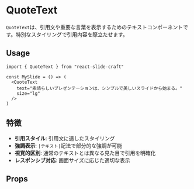 

<Meta of={QuoteText} />

# QuoteText
`QuoteText`は、引用文や重要な言葉を表示するためのテキストコンポーネントです。特別なスタイリングで引用内容を際立たせます。

## Usage
```tsx
import { QuoteText } from "react-slide-craft"

const MySlide = () => (
  <QuoteText 
    text="素晴らしいプレゼンテーションは、シンプルで美しいスライドから始まる。" 
    size="lg" 
  />
)
```

## 特徴
- **引用スタイル**: 引用文に適したスタイリング
- **強調表示**: `|テキスト|`記法で部分的な強調が可能
- **視覚的区別**: 通常のテキストとは異なる見た目で引用を明確化
- **レスポンシブ対応**: 画面サイズに応じた適切な表示

## Props
<Canvas>
<Story of={QuoteText.Default} />
</Canvas>
<Controls />
